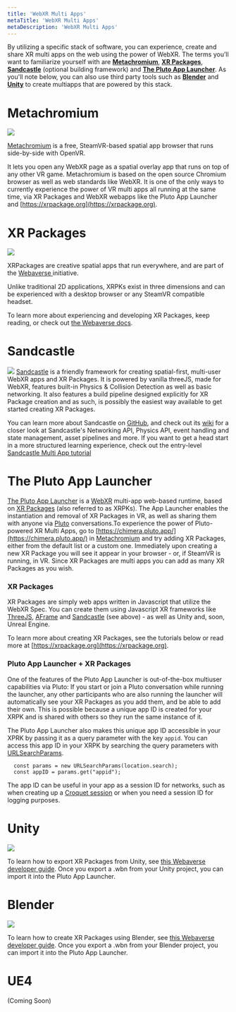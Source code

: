 ```yaml
---
title: 'WebXR Multi Apps'
metaTitle: 'WebXR Multi Apps'
metaDescription: 'WebXR Multi Apps'
---
```


By utilizing a specific stack of software, you can experience, create and share XR multi apps on the web using the power of WebXR.
The terms you’ll want to familiarize yourself with are [**Metachromium**](#Metachromium), [**XR Packages**](#xrpackages), [**Sandcastle**](#sandcastle) (optional building framework) and [**The Pluto App Launcher**](#pluto_app_launcher).
As you'll note below, you can also use third party tools such as [**Blender**](#blender) and [**Unity**](#unity) to create multiapps that are powered by this stack.

# Metachromium

![](../images/mc_logo.png)

[Metachromium](https://store.steampowered.com/app/685110/Metachromium/) is a free, SteamVR-based spatial app browser that runs side-by-side with OpenVR.

It lets you open any WebXR page as a spatial overlay app that runs on top of any other VR game. Metachromium is based on the open source Chromium browser as well as web standards like WebXR. It is one of the only ways to currently experience the power of VR multi apps all running at the same time, via XR Packages and WebXR webapps like the Pluto App Launcher and [https://xrpackage.org](https://xrpackage.org).

# XR Packages

![](../images/xrpk_logo.png)

XRPackages are creative spatial apps that run everywhere, and are part of the [Webaverse ](https://webaverse.com/)initiative.

Unlike traditional 2D applications, XRPKs exist in three dimensions and can be experienced with a desktop browser or any SteamVR compatible headset.

To learn more about experiencing and developing XR Packages, keep reading, or check out [the Webaverse docs](https://docs.webaverse.com/docs/index.html).

# Sandcastle

![](../images/sc_logo.png)
[Sandcastle](https://github.com/plutovr/sandcastle/) is a friendly framework for creating spatial-first, multi-user WebXR apps and XR Packages. It is powered by vanilla threeJS, made for WebXR, features built-in Physics & Collision Detection as well as basic networking. It also features a build pipeline designed explicitly for XR Package creation and as such, is possibly the easiest way available to get started creating XR Packages.

You can learn more about Sandcastle on [GitHub](https://github.com/plutovr/sandcastle/), and check out its [wiki](https://github.com/plutovr/sandcastle/) for a closer look at Sandcastle's Networking API, Physics API, event handling and state management, asset pipelines and more.
If you want to get a head start in a more structured learning experience, check out the entry-level [Sandcastle Multi App tutorial](../beginner_tutorials/sandcastle)

# The Pluto App Launcher

[The Pluto App Launcher](https://chimera.pluto.app/) is a [WebXR](https://www.w3.org/TR/webxr/) multi-app web-based runtime, based on [XR Packages](https://github.com/webaverse/xrpackage) (also referred to as XRPKs). The App Launcher enables the instantiation and removal of XR Packages in VR, as well as sharing them with anyone via [Pluto](http://plutovr.com) conversations.To experience the power of Pluto-powered XR Multi Apps, go to [https://chimera.pluto.app/](https://chimera.pluto.app/) in [Metachromium](https://store.steampowered.com/app/685110/Metachromium/) and try adding XR Packages, either from the default list or a custom one. Immediately upon creating a new XR Package you will see it appear in your browser - or, if SteamVR is running, in VR. Since XR Packages are multi apps you can add as many XR Packages as you wish.

### XR Packages

XR Packages are simply web apps written in Javascript that utilize the WebXR Spec. You can create them using Javascript XR frameworks like [ThreeJS](https://threejs.org/), [AFrame](https://aframe.io/) and [Sandcastle](https://github.com/plutovr/sandcastle/) (see above) - as well as Unity and, soon, Unreal Engine.

To learn more about creating XR Packages, see the tutorials below or read more at [https://xrpackage.org](https://xrpackage.org).

### Pluto App Launcher + XR Packages

One of the features of the Pluto App Launcher is out-of-the-box multiuser capabilities via Pluto: If you start or join a Pluto conversation while running the launcher, any other participants who are also running the launcher will automatically see your XR Packages as you add them, and be able to add their own. This is possible because a unique app ID is created for your XRPK and is shared with others so they run the same instance of it.

The Pluto App Launcher also makes this unique app ID accessible in your XPRK by passing it as a query parameter with the key `appid`. You can access this app ID in your XRPK by searching the query parameters with [URLSearchParams](https://developer.mozilla.org/en-US/docs/Web/API/URLSearchParams/URLSearchParams).

```
  const params = new URLSearchParams(location.search);
  const appID = params.get("appid");
```

The app ID can be useful in your app as a session ID for networks, such as when creating up a [Croquet session](https://croquet.io/sdk/docs/Session.html) or when you need a session ID for logging purposes.

# Unity

![](../images/unity_logo.png)

To learn how to export XR Packages from Unity, see [this Webaverse developer guide](https://docs.webaverse.com/docs/dev-guides/importing-from-unity).
Once you export a .wbn from your Unity project, you can import it into the Pluto App Launcher.

# Blender

![](../images/blender_logo.png)

To learn how to create XR Packages using Blender, see [this Webaverse developer guide](https://docs.webaverse.com/docs/dev-guides/importing-from-blender).
Once you export a .wbn from your Blender project, you can import it into the Pluto App Launcher.

# UE4

(Coming Soon)
